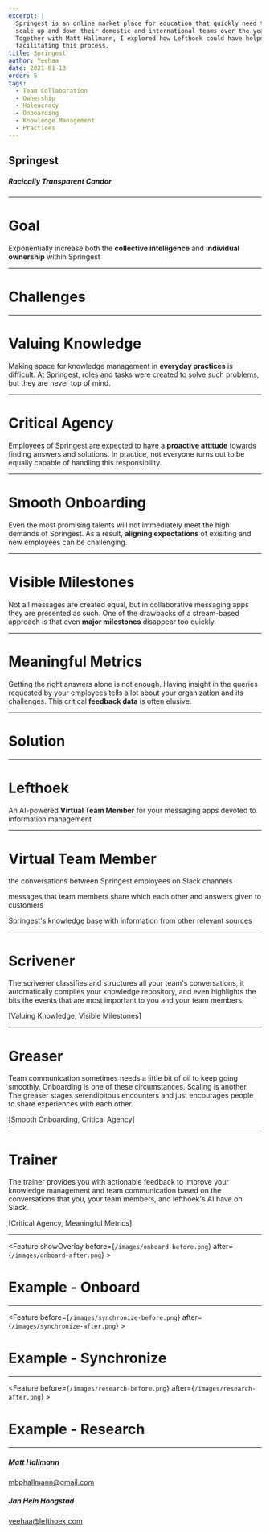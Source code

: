 ```yaml
---
excerpt: |
  Springest is an online market place for education that quickly need to 
  scale up and down their domestic and international teams over the years.
  Together with Matt Hallmann, I explored how Lefthoek could have helped 
  facilitating this process.
title: Springest
author: Yeehaa
date: 2021-01-13
order: 5
tags: 
  - Team Collaboration
  - Ownership
  - Holeacracy
  - Onboarding
  - Knowledge Management
  - Practices
---
```



<Cover>

## Springest

##### Racically Transparent Candor

</Cover>

---

<Basic>

# Goal

Exponentially increase both the **collective intelligence** and **individual
ownership** within Springest

</Basic>

---

<SectionCover>

# Challenges

</SectionCover>

---

<Basic>

# Valuing Knowledge

Making space for knowledge management in **everyday practices** is difficult. At
Springest, roles and tasks were created to solve such problems, but they are
never top of mind.

</Basic>

---

<Basic>

# Critical Agency

Employees of Springest are expected to have a **proactive attitude** towards
finding answers and solutions. In practice, not everyone turns out to be equally
capable of handling this responsibility.

</Basic>

---

<Basic>

# Smooth Onboarding

Even the most promising talents will not immediately meet the high demands of
Springest. As a result, **aligning expectations** of exisiting and new
employees can be challenging.

</Basic>

---

<Basic>

# Visible Milestones

Not all messages are created equal, but in collaborative messaging apps they are
presented as such. One of the drawbacks of a stream-based approach is that
even **major milestones** disappear too quickly.

</Basic>

---

<Basic>

# Meaningful Metrics

Getting the right answers alone is not enough. Having insight in the queries
requested by your employees tells a lot about your organization and its
challenges. This critical **feedback data** is often elusive.
 
</Basic>

---

<SectionCover>

# Solution

</SectionCover>

---

<Basic>

# Lefthoek

An AI-powered **Virtual Team Member** for your messaging apps devoted to
information management 

</Basic>

---

<Icons>

# Virtual Team Member

<SellingPoint iconName="Microphone" title="moderates">the conversations
between Springest employees on Slack channels</SellingPoint>

<SellingPoint iconName="Binders" title="organizes">messages that team members
share which each other and answers given to customers</SellingPoint>

<SellingPoint iconName="Hologram" title="augments">Springest's knowledge base with 
information from other relevant sources</SellingPoint>

</Icons>

---

<Basic>

# Scrivener

The scrivener classifies and structures all your team's conversations, it
automatically compiles your knowledge repository, and even highlights the bits
the events that are most important to you and your team members.

[Valuing Knowledge, Visible Milestones]

</Basic>

---

<Basic>

# Greaser

Team communication sometimes needs a little bit of oil to keep going smoothly.
Onboarding is one of these circumstances. Scaling is another. The greaser stages
serendipitous encounters and just encourages people to share experiences with
each other.

[Smooth Onboarding, Critical Agency]

</Basic>

---

<Basic>

# Trainer 

The trainer provides you with actionable feedback to improve your knowledge
management and team communication based on the conversations that you, your team
members, and lefthoek's AI have on Slack. 

[Critical Agency, Meaningful Metrics]

</Basic>

---

<Feature showOverlay before={`/images/onboard-before.png`} after={`/images/onboard-after.png`} >

  # Example - Onboard

</Feature>

---

<Feature before={`/images/synchronize-before.png`} after={`/images/synchronize-after.png`} >

  # Example - Synchronize

</Feature>

---

<Feature before={`/images/research-before.png`} after={`/images/research-after.png`} >

  # Example - Research 

</Feature>

---

<Cover>

##### Matt Hallmann

mbphallmann@gmail.com

##### Jan Hein Hoogstad

yeehaa@lefthoek.com

</Cover>
